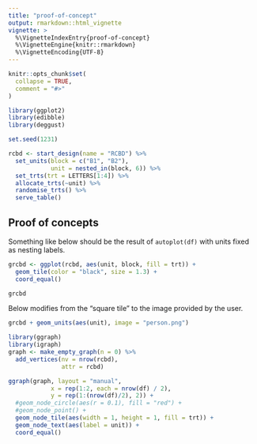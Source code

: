 ```yaml
---
title: "proof-of-concept"
output: rmarkdown::html_vignette
vignette: >
  %\VignetteIndexEntry{proof-of-concept}
  %\VignetteEngine{knitr::rmarkdown}
  %\VignetteEncoding{UTF-8}
---
```


```r
knitr::opts_chunk$set(
  collapse = TRUE,
  comment = "#>"
)
```

```r
library(ggplot2)
library(edibble)
library(deggust)

set.seed(1231) 

rcbd <- start_design(name = "RCBD") %>%
  set_units(block = c("B1", "B2"),
            unit = nested_in(block, 6)) %>%
  set_trts(trt = LETTERS[1:4]) %>%
  allocate_trts(~unit) %>%
  randomise_trts() %>% 
  serve_table()
```
## Proof of concepts

Something like below should be the result of `autoplot(df)` with units fixed
as nesting labels. 

```r
grcbd <- ggplot(rcbd, aes(unit, block, fill = trt)) +
  geom_tile(color = "black", size = 1.3) +
  coord_equal()

grcbd
```

Below modifies from the "square tile" to the image provided by the user. 

```r
grcbd + geom_units(aes(unit), image = "person.png")
```

```r
library(ggraph)
library(igraph)
graph <- make_empty_graph(n = 0) %>% 
  add_vertices(nv = nrow(rcbd),
               attr = rcbd)

ggraph(graph, layout = "manual",
            x = rep(1:2, each = nrow(df) / 2),
            y = rep(1:(nrow(df)/2), 2)) + 
  #geom_node_circle(aes(r = 0.1), fill = "red") +
  #geom_node_point() + 
  geom_node_tile(aes(width = 1, height = 1, fill = trt)) + 
  geom_node_text(aes(label = unit)) + 
  coord_equal()
```
